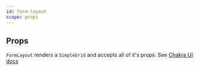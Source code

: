 ```yaml
---
id: form-layout
scope: props
---
```


## Props

`FormLayout` renders a `SimpleGrid` and accepts all of it's props. See [Chakra UI docs](https://chakra-ui.com/docs/layout/simple-grid)
